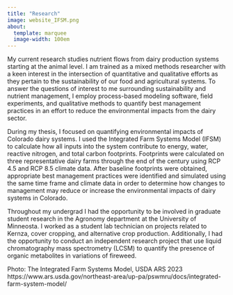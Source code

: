 ```yaml
---
title: "Research"
image: website_IFSM.png 
about: 
  template: marquee
  image-width: 100em
---
```


My current research studies nutrient flows from dairy production systems starting at the animal level. I am trained as a mixed methods researcher with a keen interest in the intersection of quantitative and qualitative efforts as they pertain to the sustainability of our food and agricultural systems. To answer the questions of interest to me surrounding sustainability and nutrient management, I employ process-based modeling software, field experiments, and qualitative methods to quantify best management practices in an effort to reduce the environmental impacts from the dairy sector.

During my thesis, I focused on quantifying environmental impacts of Colorado dairy systems. I used the Integrated Farm Systems Model (IFSM) to calculate how all inputs into the system contribute to energy, water, reactive nitrogen, and total carbon footprints. Footprints were calculated on three representative dairy farms through the end of the century using RCP 4.5 and RCP 8.5 climate data. After baseline footprints were obtained, appropriate best management practices were identified and simulated using the same time frame and climate data in order to determine how changes to management may reduce or increase the environmental impacts of dairy systems in Colorado.

Throughout my undergrad I had the opportunity to be involved in graduate student research in the Agronomy department at the University of Minneosta. I worked as a student lab technician on projects related to Kernza, cover cropping, and alternative crop production. Additionally, I had the opportunity to conduct an independent research project that use liquid chromatography mass spectrometry (LCSM) to quantify the presence of organic metabolites in variations of fireweed.

Photo: The Integrated Farm Systems Model, USDA ARS 2023 \
https://www.ars.usda.gov/northeast-area/up-pa/pswmru/docs/integrated-farm-system-model/
